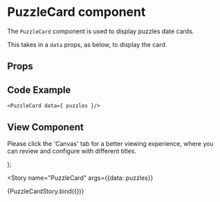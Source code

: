 
<Meta
  title="Newskit Components/Puzzles/Puzzle Card"
  component={PuzzleCard}
/>

# PuzzleCard component
The `PuzzleCard` component is used to display puzzles date cards.

This takes in a `data` props, as below, to display the card.

## Props
<Props of={PuzzleCard} />

## Code Example
`<PuzzleCard data={ puzzles }/>`

## View Component
Please click the 'Canvas' tab for a better viewing experience, where you can review and configure with different titles.

  <NewsKitProvider theme={PuzzlesWebLightTheme}>
    <PuzzleCard {...{ data }} />
  </NewsKitProvider>
);

<Story
  name="PuzzleCard"
  args={{data: puzzles}} 
>
  {PuzzleCardStory.bind({})}
</Story>

